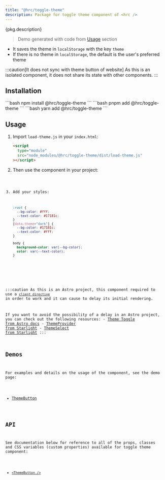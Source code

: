 ```yaml
---
title: "@hrc/toggle-theme"
description: Package for toggle theme component of <hrc />
---
```



<p>{pkg.description}</p>

<Demo>
  <ThemeButtonDemo client:only="react" />
</Demo>

> Demo generated with code from [Usage](#usage) section

- It saves the theme in `localStorage` with the key `theme`
- If there is no theme in `localStorage`, the default is the user's preferred
  theme

:::caution[It does not sync with theme button of website]
As this is an isolated component, it does not share its state with other
components.
:::

## Installation

<Tabs>
  <TabItem label="npm">
    ```bash
    npm install @hrc/toggle-theme
    ```
  </TabItem>
  <TabItem label="pnpm">
    ```bash
    pnpm add @hrc/toggle-theme
    ```
  </TabItem>
  <TabItem label="yarn">
    ```bash
    yarn add @hrc/toggle-theme
    ```
  </TabItem>
</Tabs>

## Usage

<Steps>

1. Import `load-theme.js` in your `index.html`:

   ```html
   <script
     type="module"
     src="node_modules/@hrc/toggle-theme/dist/load-theme.js"
   ></script>
   ```
2. Then use the component in your project:

   <Code code={demoCode} lang="jsx" />

3. Add your styles:

   ```css
   :root {
     --bg-color: #fff;
     --text-color: #17181c;
   }
   [data-theme="dark"] {
     --bg-color: #17181c;
     --text-color: #fff;
   }

   body {
     background-color: var(--bg-color);
     color: var(--text-color);
   }
   ```

</Steps>

:::caution
  As this is an Astro project, this component required to use a
  [`client directive`](https://docs.astro.build/en/reference/directives-reference/)
  in order to work and it can cause to delay its initial rendering.

  If you want to avoid the possibility of a delay in an Astro project, you can
  check out the following resources:
    - [Theme Toggle from Astro docs](https://docs.astro.build/en/tutorial/6-islands/2/)
    - [ThemeProvider from Starlight](https://starlight.astro.build/reference/overrides/#themeprovider)
    - [ThemeSelect from Starlight](https://starlight.astro.build/reference/overrides/#themeselect)
:::

## Demos

For examples and details on the usage of the component, see the demo page:

- [ThemeButton](/hrc/components/theme-button)

## API

See documentation below for reference to all of the props, classes and CSS
variables (custom properties) available for toggle theme component:

- [`<ThemeButton />`](/hrc/api/theme-button)
